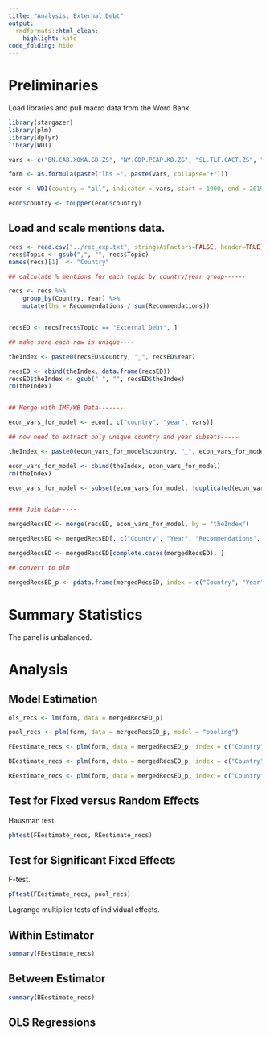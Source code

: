 ```yaml
---
title: "Analysis: External Debt"
output:
  rmdformats::html_clean:
    highlight: kate
code_folding: hide
---
```


# Preliminaries

Load libraries and pull macro data from the Word Bank.

```r
library(stargazer)
library(plm)
library(dplyr)
library(WDI)

vars <- c("BN.CAB.XOKA.GD.ZS", "NY.GDP.PCAP.KD.ZG", "SL.TLF.CACT.ZS", "FP.CPI.TOTL.ZG")#, "GB.XPD.RSDV.GD.ZS")

form <- as.formula(paste("lhs ~", paste(vars, collapse="+")))

econ <- WDI(country = "all", indicator = vars, start = 1900, end = 2019)

econ$country <- toupper(econ$country)

```

## Load and scale mentions data.

```r
recs <- read.csv("../rec_exp.txt", stringsAsFactors=FALSE, header=TRUE)
recs$Topic <- gsub(",", "", recs$Topic)
names(recs)[1]  <- "Country"

## calculate % mentions for each topic by country/year group------

recs <- recs %>%
    group_by(Country, Year) %>%
    mutate(lhs = Recommendations / sum(Recommendations))


recsED <- recs[recs$Topic == "External Debt", ]

## make sure each row is unique----

theIndex <- paste0(recsED$Country, "_", recsED$Year)

recsED <- cbind(theIndex, data.frame(recsED))
recsED$theIndex <- gsub(" ", "", recsED$theIndex)
rm(theIndex)


## Merge with IMF/WB Data-------

econ_vars_for_model <- econ[, c("country", "year", vars)]

## now need to extract only unique country and year subsets-----

theIndex <- paste0(econ_vars_for_model$country, "_", econ_vars_for_model$year)

econ_vars_for_model <- cbind(theIndex, econ_vars_for_model)
rm(theIndex)

econ_vars_for_model <- subset(econ_vars_for_model, !duplicated(econ_vars_for_model$theIndex))


#### Join data-----

mergedRecsED <- merge(recsED, econ_vars_for_model, by = "theIndex")

mergedRecsED <- mergedRecsED[, c("Country", "Year", "Recommendations", "lhs", vars)]

mergedRecsED <- mergedRecsED[complete.cases(mergedRecsED), ]

## convert to plm

mergedRecsED_p <- pdata.frame(mergedRecsED, index = c("Country", "Year"), drop.index=FALSE, row.names=TRUE)
```

#  Summary Statistics

The panel is unbalanced. 

# Analysis

## Model Estimation

```r
ols_recs <- lm(form, data = mergedRecsED_p)

pool_recs <- plm(form, data = mergedRecsED_p, model = "pooling")

FEestimate_recs <- plm(form, data = mergedRecsED_p, index = c("Country", "Year"), model = "within")

BEestimate_recs <- plm(form, data = mergedRecsED_p, index = c("Country", "Year"), model = "between")

REestimate_recs <- plm(form, data = mergedRecsED_p, index = c("Country", "Year"), model = "random")
```

## Test for Fixed versus Random Effects

Hausman test.

```r
phtest(FEestimate_recs, REestimate_recs)
```


## Test for Significant Fixed Effects

F-test.


```r
pFtest(FEestimate_recs, pool_recs)
```

Lagrange multiplier tests of individual effects.

## Within Estimator


```r
summary(FEestimate_recs)
```

## Between Estimator

```r
summary(BEestimate_recs)
```

## OLS Regressions

